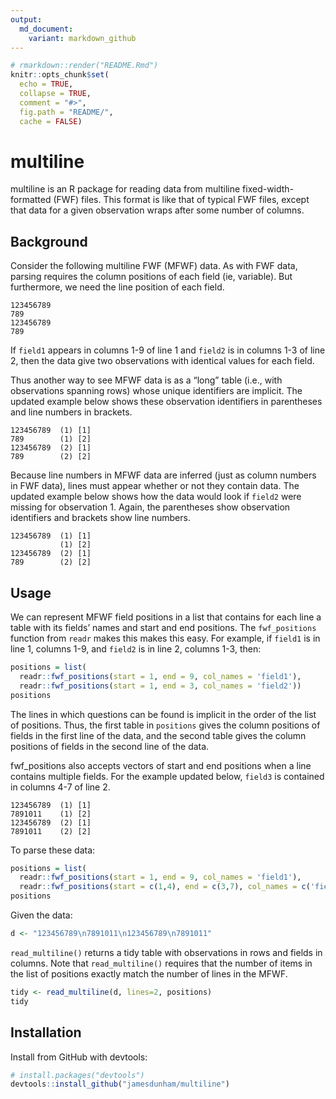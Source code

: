 ```yaml
---
output:
  md_document:
    variant: markdown_github
---
```


```r
# rmarkdown::render("README.Rmd")
knitr::opts_chunk$set(
  echo = TRUE,
  collapse = TRUE,
  comment = "#>",
  fig.path = "README/",
  cache = FALSE)
```

# multiline

multiline is an R package for reading data from multiline fixed-width-formatted
(FWF) files. This format is like that of typical FWF files, except that data for
a given observation wraps after some number of columns.

## Background

Consider the following multiline FWF (MFWF) data. As with FWF data, parsing
requires the column positions of each field (ie, variable). But furthermore, we need the line
position of each field.

```
123456789
789
123456789
789
```

If `field1` appears in columns 1-9 of line 1 and `field2` is in columns 1-3 of
line 2, then the data give two observations with identical values for each
field.

Thus another way to see MFWF data is as a "long" table (i.e., with observations
spanning rows) whose unique identifiers are implicit. The updated example below
shows these observation identifiers in parentheses and line numbers in brackets.

```
123456789  (1) [1]
789        (1) [2]
123456789  (2) [1]
789        (2) [2]
```

Because line numbers in MFWF data are inferred (just as column numbers in FWF
data), lines must appear whether or not they contain data. The updated example
below shows how the data would look if `field2` were missing for observation 1.
Again, the parentheses show observation identifiers and brackets show line numbers.

```
123456789  (1) [1]
           (1) [2]
123456789  (2) [1]
789        (2) [2]
```


## Usage

We can represent MFWF field positions in a list that contains for each line a
table with its fields' names and start and end positions. The `fwf_positions`
function from `readr` makes this makes this easy. For example, if `field1` is in
line 1, columns 1-9, and `field2` is in line 2, columns 1-3, then:

```r
positions = list(
  readr::fwf_positions(start = 1, end = 9, col_names = 'field1'),
  readr::fwf_positions(start = 1, end = 3, col_names = 'field2'))
positions
```

The lines in which questions can be found is implicit in the order of the list of positions. 
Thus, the first table in `positions` gives the column positions of fields 
in the first line of the data, and the second table gives the column positions of fields 
in the second line of the data. 

fwf_positions also accepts vectors of start and end positions when a line contains
multiple fields. For the example updated below, `field3` is contained in 
columns 4-7 of line 2. 

```
123456789  (1) [1]
7891011    (1) [2]
123456789  (2) [1]
7891011    (2) [2]
```

To parse these data:
```r
positions = list(
  readr::fwf_positions(start = 1, end = 9, col_names = 'field1'),
  readr::fwf_positions(start = c(1,4), end = c(3,7), col_names = c('field2','field3')))
positions
```

Given the data:

```r
d <- "123456789\n7891011\n123456789\n7891011"
```

`read_multiline()` returns a tidy table with observations in rows and fields in
columns.
Note that `read_multiline()` requires that the number of items in the list of 
positions exactly match the number of lines in the MFWF. 

```r
tidy <- read_multiline(d, lines=2, positions)
tidy
```


## Installation

Install from GitHub with devtools:

```r
# install.packages("devtools")
devtools::install_github("jamesdunham/multiline")
```

